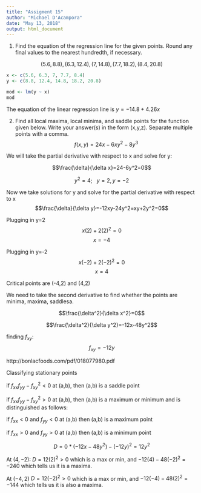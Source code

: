 ```yaml
---
title: "Assigment 15"
author: "Michael D'Acampora"
date: "May 13, 2018"
output: html_document
---
```


1. Find the equation of the regression line for the given points.  Round any final values to the nearest hundredth, if necessary.

$$( 5.6, 8.8 ), ( 6.3, 12.4 ), ( 7, 14.8 ), ( 7.7, 18.2 ), ( 8.4, 20.8 )$$
```r
x <- c(5.6, 6.3, 7, 7.7, 8.4)
y <- c(8.8, 12.4, 14.8, 18.2, 20.8)

mod <- lm(y ~ x)
mod
```

The equation of the linear regression line is $y = -14.8 + 4.26x$


2. Find all local maxima, local minima, and saddle points for the function given below. Write your answer(s) in the form (x,y,z). Separate multiple points with a comma.
$$f(x,y)=24x-6xy^2-8y^3$$

We will take the partial derivative with respect to x and solve for y:

$$\frac{\delta}{\delta x}=24-6y^2=0$$

$$y^2=4; ~~~y=2, y=-2$$

Now we take solutions for y and solve for the partial derivative with respect to x 
$$\frac{\delta}{\delta y}=-12xy-24y^2=xy+2y^2=0$$

Plugging in y=2
$$x(2)+2(2)^2=0$$
$$x=-4$$

Plugging in y=-2
$$x(-2)+2(-2)^2=0$$
$$x=4$$

Critical points are (-4,2) and (4,2)

We need to take the second derivative to find whether the points are minima, maxima, saddlesa.

$$\frac{\delta^2}{\delta x^2}=0$$


$$\frac{\delta^2}{\delta y^2}=-12x-48y^2$$

finding $f_{xy}$:
$$f_{xy}=-12y$$

http://bonlacfoods.com/pdf/018077980.pdf

Classifying stationary points

 if $f_{xx}f_{yy}-f^2_{xy} < 0$ at (a,b), then (a,b) is a saddle point

 if $f_{xx}f_{yy}-f^2_{xy} > 0$ at (a,b), then (a,b) is a maximum or minimum and is distinguished as follows:

  if $f_{xx} < 0$ and $f_{yy} < 0$ at (a,b) then (a,b) is a maximum point

  if $f_{xx} > 0$ and $f_{yy} > 0$ at (a,b) then (a,b) is a minimum point
  

$$D=0*(-12x-48y^2)-(-12y)^2=12y^2$$

At $(4, -2)$:
$D = 12(2)^2>0$ which is a max or min, and $-12(4)-48(-2)^2=-240$ which tells us it is a maxima.

At $(-4,2)$
$D = 12(-2)^2>0$ which is a max or min, and $-12(-4)-48(2)^2=-144$ which tells us it is also a maxima.
